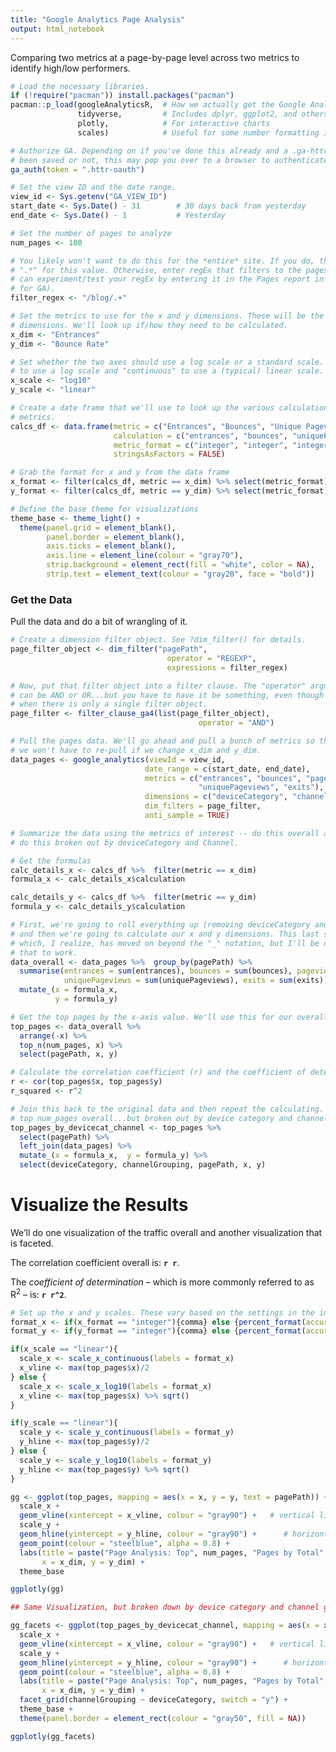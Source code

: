 ```yaml
---
title: "Google Analytics Page Analysis"
output: html_notebook
---
```


Comparing two metrics at a page-by-page level across two metrics to identify high/low performers.

```r

# Load the necessary libraries. 
if (!require("pacman")) install.packages("pacman")
pacman::p_load(googleAnalyticsR,  # How we actually get the Google Analytics data
               tidyverse,         # Includes dplyr, ggplot2, and others; very key!
               plotly,            # For interactive charts
               scales)            # Useful for some number formatting in the visualizations

# Authorize GA. Depending on if you've done this already and a .ga-httr-oauth file has
# been saved or not, this may pop you over to a browser to authenticate.
ga_auth(token = ".httr-oauth")

# Set the view ID and the date range. 
view_id <- Sys.getenv("GA_VIEW_ID")
start_date <- Sys.Date() - 31        # 30 days back from yesterday
end_date <- Sys.Date() - 1           # Yesterday

# Set the number of pages to analyze
num_pages <- 100

# You likely won't want to do this for the *entire* site. If you do, then simply enter
# ".*" for this value. Otherwise, enter regEx that filters to the pages of interest (you
# can experiment/test your regEx by entering it in the Pages report in the web interface
# for GA).
filter_regex <- "/blog/.+"

# Set the metrics to use for the x and y dimensions. These will be the "nice label"
# dimensions. We'll look up if/how they need to be calculated.
x_dim <- "Entrances"
y_dim <- "Bounce Rate"

# Set whether the two axes should use a log scale or a standard scale. Set to "log10"
# to use a log scale and "continuous" to use a (typical) linear scale.
x_scale <- "log10"
y_scale <- "linear"

# Create a date frame that we'll use to look up the various calculations for different
# metrics.
calcs_df <- data.frame(metric = c("Entrances", "Bounces", "Unique Pageviews", "Pageviews", "Exits", "Bounce Rate", "Exit Rate"),
                       calculation = c("entrances", "bounces", "uniquePageviews", "pageviews", "exits", "bounces/entrances", "exits/pageviews"),
                       metric_format = c("integer", "integer", "integer", "integer", "integer", "percentage", "percentage"),
                       stringsAsFactors = FALSE)

# Grab the format for x and y from the data frame
x_format <- filter(calcs_df, metric == x_dim) %>% select(metric_format) %>% as.character()
y_format <- filter(calcs_df, metric == y_dim) %>% select(metric_format) %>% as.character()

# Define the base theme for visualizations
theme_base <- theme_light() +
  theme(panel.grid = element_blank(),
        panel.border = element_blank(),
        axis.ticks = element_blank(),
        axis.line = element_line(colour = "gray70"),
        strip.background = element_rect(fill = "white", color = NA),
        strip.text = element_text(colour = "gray20", face = "bold"))

```

### Get the Data

Pull the data and do a bit of wrangling of it.

```r

# Create a dimension filter object. See ?dim_filter() for details. 
page_filter_object <- dim_filter("pagePath", 
                                   operator = "REGEXP",
                                   expressions = filter_regex)

# Now, put that filter object into a filter clause. The "operator" argument is moot -- it 
# can be AND or OR...but you have to have it be something, even though it doesn't do anything
# when there is only a single filter object.
page_filter <- filter_clause_ga4(list(page_filter_object),
                                          operator = "AND")

# Pull the pages data. We'll go ahead and pull a bunch of metrics so that
# we won't have to re-pull if we change x_dim and y_dim.
data_pages <- google_analytics(viewId = view_id,
                              date_range = c(start_date, end_date),
                              metrics = c("entrances", "bounces", "pageviews", 
                                          "uniquePageviews", "exits"),
                              dimensions = c("deviceCategory", "channelGrouping", "pagePath"),
                              dim_filters = page_filter,
                              anti_sample = TRUE)

# Summarize the data using the metrics of interest -- do this overall and then 
# do this broken out by deviceCategory and Channel.

# Get the formulas
calc_details_x <- calcs_df %>%  filter(metric == x_dim)
formula_x <- calc_details_x$calculation

calc_details_y <- calcs_df %>%  filter(metric == y_dim)
formula_y <- calc_details_y$calculation

# First, we're going to roll everything up (removing deviceCategory and channelGrouping), 
# and then we're going to calculate our x and y dimensions. This last step requires NSE,
# which, I realize, has moved on beyond the "_" notation, but I'll be damned if I could get
# that to work.
data_overall <- data_pages %>%  group_by(pagePath) %>% 
  summarise(entrances = sum(entrances), bounces = sum(bounces), pageviews = sum(pageviews),
            uniquePageviews = sum(uniquePageviews), exits = sum(exits)) %>% 
  mutate_(x = formula_x,
          y = formula_y)

# Get the top pages by the x-axis value. We'll use this for our overall plot
top_pages <- data_overall %>% 
  arrange(-x) %>% 
  top_n(num_pages, x) %>% 
  select(pagePath, x, y)

# Calculate the correlation coefficient (r) and the coefficient of determination (r^2)
r <- cor(top_pages$x, top_pages$y)
r_squared <- r^2

# Join this back to the original data and then repeat the calculating. This will give us the
# top num_pages overall...but broken out by device category and channel
top_pages_by_devicecat_channel <- top_pages %>% 
  select(pagePath) %>% 
  left_join(data_pages) %>% 
  mutate_(x = formula_x,  y = formula_y) %>% 
  select(deviceCategory, channelGrouping, pagePath, x, y)

```

# Visualize the Results
We'll do one visualization of the traffic overall and another visualization that is faceted.

The correlation coefficient overall is: **`r r`**.

The _coefficient of determination_ -- which is more commonly referred to as R^2^ -- is: **`r r^2`**.

```r

# Set up the x and y scales. These vary based on the settings in the initial chunk
format_x <- if(x_format == "integer"){comma} else {percent_format(accuracy = 1)}
format_y <- if(y_format == "integer"){comma} else {percent_format(accuracy = 1)}

if(x_scale == "linear"){
  scale_x <- scale_x_continuous(labels = format_x)
  x_vline <- max(top_pages$x)/2
} else {
  scale_x <- scale_x_log10(labels = format_x)
  x_vline <- max(top_pages$x) %>% sqrt()
}

if(y_scale == "linear"){
  scale_y <- scale_y_continuous(labels = format_y)
  y_hline <- max(top_pages$y)/2
} else {
  scale_y <- scale_y_log10(labels = format_y)
  y_hline <- max(top_pages$y) %>% sqrt()
}

gg <- ggplot(top_pages, mapping = aes(x = x, y = y, text = pagePath)) +
  scale_x +
  geom_vline(xintercept = x_vline, colour = "gray90") +   # vertical line quadrant divider
  scale_y +
  geom_hline(yintercept = y_hline, colour = "gray90") +      # horizontal line quadrant divider
  geom_point(colour = "steelblue", alpha = 0.8) +
  labs(title = paste("Page Analysis: Top", num_pages, "Pages by Total", x_dim, "-", start_date, "to", end_date),
       x = x_dim, y = y_dim) +
  theme_base

ggplotly(gg)

## Same Visualization, but broken down by device category and channel grouping

gg_facets <- ggplot(top_pages_by_devicecat_channel, mapping = aes(x = x, y = y, text = pagePath)) +
  scale_x +
  geom_vline(xintercept = x_vline, colour = "gray90") +   # vertical line quadrant divider
  scale_y +
  geom_hline(yintercept = y_hline, colour = "gray90") +      # horizontal line quadrant divider
  geom_point(colour = "steelblue", alpha = 0.8) +
  labs(title = paste("Page Analysis: Top", num_pages, "Pages by Total", x_dim, "-", start_date, "to", end_date),
       x = x_dim, y = y_dim) +
  facet_grid(channelGrouping ~ deviceCategory, switch = "y") +
  theme_base +
  theme(panel.border = element_rect(colour = "gray50", fill = NA))

ggplotly(gg_facets)

```


